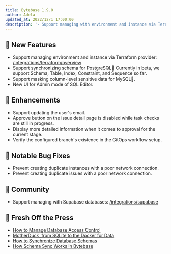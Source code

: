 ```yaml
---
title: Bytebase 1.9.0
author: Adela
updated_at: 2022/12/1 17:00:00
description: '- Support managing with environment and instance via Terraform provider. - Support synchronizing schema for PostgreSQL. - Support masking column-level sensitive data. - New UI for Admin mode of SQL Editor.'
---
```



## 🚀 New Features

- Support managing environment and instance via Terraform provider: [/integrations/terraform/overview](/integrations/terraform/overview)
- Support synchronizing schema for PostgreSQL🐘 Currently in beta, we support Schema, Table, Index, Constraint, and Sequence so far.
- Support masking column-level sensitive data for MySQL🐬.
- New UI for Admin mode of SQL Editor.

## 🎄 Enhancements

- Support updating the user's email.
- Approve button on the issue detail page is disabled while task checks are still in progress.
- Display more detailed information when it comes to approval for the current stage.
- Verify the configured branch's existence in the GitOps workflow setup.

## 🐞 Notable Bug Fixes

- Prevent creating duplicate instances with a poor network connection.
- Prevent creating duplicate issues with a poor network connection.

## 🎠 Community

- Support managing with Supabase databases: [/integrations/supabase](/integrations/supabase)

## 📰 Fresh Off the Press

- [How to Manage Database Access Control](https://www.bytebase.com/blog/how-to-manage-database-access-control)
- [MotherDuck, from SQLite to the Docker for Data](https://www.bytebase.com/blog/motherduck-from-sqlite-to-the-docker-for-data)
- [How to Synchronize Database Schemas](/tutorials/how-to-synchronize-database-schemas)
- [How Schema Sync Works in Bytebase](https://www.bytebase.com/blog/how-schema-sync-work)

<InstallUpgrade />
